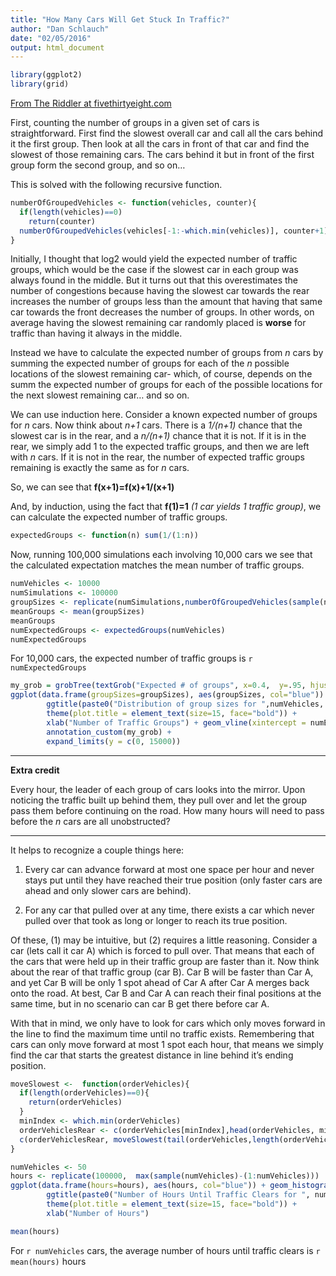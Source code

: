```yaml
---
title: "How Many Cars Will Get Stuck In Traffic?"
author: "Dan Schlauch"
date: "02/05/2016"
output: html_document
---
```


```r
library(ggplot2)
library(grid)
```
[From The Riddler at fivethirtyeight.com](http://fivethirtyeight.com/features/how-many-cars-will-get-stuck-in-traffic/)

First, counting the number of groups in a given set of cars is straightforward.  First find the slowest overall car and call all the cars behind it the first group.  Then look at all the cars in front of that car and find the slowest of those remaining cars.  The cars behind it but in front of the first group form the second group, and so on...  

This is solved with the following recursive function.

```r
numberOfGroupedVehicles <- function(vehicles, counter){
  if(length(vehicles)==0)
    return(counter)
  numberOfGroupedVehicles(vehicles[-1:-which.min(vehicles)], counter+1)  
}
```

Initially, I thought that log2 would yield the expected number of traffic groups, which would be the case if the slowest car in each group was always found in the middle.  But it turns out that this overestimates the number of congestions because having the slowest car towards the rear increases the number of groups less than the amount that having that same car towards the front decreases the number of groups.  In other words, on average having the slowest remaining car randomly placed is **worse** for traffic than having it always in the middle.

Instead we have to calculate the expected number of groups from *n* cars by summing the expected number of groups for each of the *n* possible locations of the slowest remaining car- which, of course, depends on the summ the expected number of groups for each of the possible locations for the next slowest remaining car... and so on.

We can use induction here.  Consider a known expected number of groups for *n* cars.  Now think about *n+1* cars.  There is a *1/(n+1)* chance that the slowest car is in the rear, and a *n/(n+1)* chance that it is not.  If it is in the rear, we simply add 1 to the expected traffic groups, and then we are left with *n* cars. If it is not in the rear, the number of expected traffic groups remaining is exactly the same as for *n* cars.

So, we can see that **f(x+1)=f(x)+1/(x+1)**

And, by induction, using the fact that **f(1)=1** *(1 car yields 1 traffic group)*, we can calculate the expected number of traffic groups.

```r
expectedGroups <- function(n) sum(1/(1:n))
```

Now, running 100,000 simulations each involving 10,000 cars we see that the calculated expectation matches the mean number of traffic groups.

```r
numVehicles <- 10000
numSimulations <- 100000
groupSizes <- replicate(numSimulations,numberOfGroupedVehicles(sample(numVehicles), 0))
meanGroups <- mean(groupSizes)
meanGroups
numExpectedGroups <- expectedGroups(numVehicles)
numExpectedGroups
```

For 10,000 cars, the expected number of traffic groups is `r numExpectedGroups`

```r
my_grob = grobTree(textGrob("Expected # of groups", x=0.4,  y=.95, hjust=0, gp=gpar(col="red", fontsize=15, fontface="bold")))
ggplot(data.frame(groupSizes=groupSizes), aes(groupSizes, col="blue")) + geom_histogram(color="black",binwidth=1,fill=I("blue")) + 
        ggtitle(paste0("Distribution of group sizes for ",numVehicles, " cars (",numSimulations," simulations)")) + 
        theme(plot.title = element_text(size=15, face="bold")) +
        xlab("Number of Traffic Groups") + geom_vline(xintercept = numExpectedGroups, color="red",size = 1.5) +
        annotation_custom(my_grob) +
        expand_limits(y = c(0, 15000))

```

***

**Extra credit**

Every hour, the leader of each group of cars looks into the mirror.  Upon noticing the traffic built up behind them, they pull over and let the group pass them before continuing on the road.  How many hours will need to pass before the *n* cars are all unobstructed?

***

It helps to recognize a couple things here:

(1) Every car can advance forward at most one space per hour and never stays put until they have reached their true position (only faster cars are ahead and only slower cars are behind).

(2) For any car that pulled over at any time, there exists a car which never pulled over that took as long or longer to reach its true position.


Of these, (1) may be intuitive, but (2) requires a little reasoning.  Consider a car (lets call it car A) which is forced to pull over.  That means that each of the cars that were held up in their traffic group are faster than it.  Now think about the rear of that traffic group (car B).  Car B will be faster than Car A, and yet Car B will be only 1 spot ahead of Car A after Car A merges back onto the road.  At best, Car B and Car A can reach their final positions at the same time, but in no scenario can car B get there before car A.  

With that in mind, we only have to look for cars which only moves forward in the line to find the maximum time until no traffic exists.  Remembering that cars can only move forward at most 1 spot each hour, that means we simply find the car that starts the greatest distance in line behind it's ending position.

```r
moveSlowest <-  function(orderVehicles){
  if(length(orderVehicles)==0){
    return(orderVehicles)
  }
  minIndex <- which.min(orderVehicles)
  orderVehiclesRear <- c(orderVehicles[minIndex],head(orderVehicles, minIndex-1))
  c(orderVehiclesRear, moveSlowest(tail(orderVehicles,length(orderVehicles)-minIndex)))
}
```

```r
numVehicles <- 50
hours <- replicate(100000,  max(sample(numVehicles)-(1:numVehicles)))
ggplot(data.frame(hours=hours), aes(hours, col="blue")) + geom_histogram(color="black",binwidth=1,fill=I("blue")) + 
        ggtitle(paste0("Number of Hours Until Traffic Clears for ", numVehicles, " Cars")) + 
        theme(plot.title = element_text(size=15, face="bold")) +
        xlab("Number of Hours")

mean(hours)
```
For `r numVehicles` cars, the average number of hours until traffic clears is `r mean(hours)` hours
